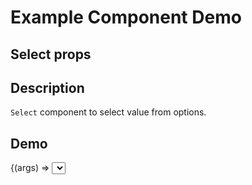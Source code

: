 
<Meta title="Example/Select" component={Select} />

# Example Component Demo

## Select props
<Props of={Select} />

## Description

`Select` component to select value from options.

## Demo

<Canvas>
  <Story name="Example Select">
    {(args) => <Select {...args} />}
  </Story>
</Canvas>
